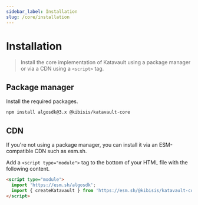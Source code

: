 ```yaml
---
sidebar_label: Installation
slug: /core/installation
---
```



# Installation

> Install the core implementation of Katavault using a package manager or via a CDN using a `<script>` tag.

<SectionBreak />

## Package manager

Install the required packages.

```bash npm2yarn
npm install algosdk@3.x @kibisis/katavault-core
```

<SectionBreak />

## CDN

If you're not using a package manager, you can install it via an ESM-compatible CDN such as esm.sh.

Add a `<script type="module">` tag to the bottom of your HTML file with the following content.

```html
<script type="module">
  import 'https://esm.sh/algosdk';
  import { createKatavault } from 'https://esm.sh/@kibisis/katavault-core';
</script>
```
